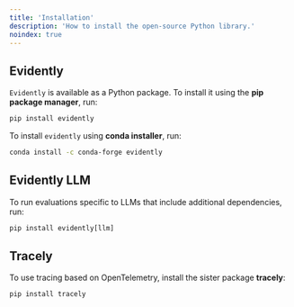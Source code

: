 ```yaml
---
title: 'Installation'
description: 'How to install the open-source Python library.'
noindex: true
---
```


## Evidently

`Evidently` is available as a Python package. To install it using the **pip package manager**, run:

```python
pip install evidently
```

To install `evidently` using **conda installer**, run:

```sh
conda install -c conda-forge evidently
```

## Evidently LLM

To run evaluations specific to LLMs that include additional dependencies, run:

```python
pip install evidently[llm]
```

## Tracely

To use tracing based on OpenTelemetry, install the sister package **tracely**:

```sh
pip install tracely
```